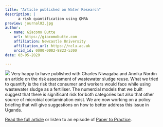 ```yaml
---
title: "Article published on Water Research"
description: |
      a risk quantification using QMRA
preview: journal02.jpg
author:
  - name: Giacomo Butte
    url: https://giacomobutte.com
    affiliation: Newcastle University
    affiliation_url: https://nclu.ac.uk
    orcid_id: 0000-0002-8823-5300
date: 03-05-2020

---
```

![](journal02.jpg)
Very happy to have published with Charles Niwagaba and Annika Nordin an article on the risk assessment of wastewater sludge reuse. What we tried to quantify is the risk that consumer and workers would face while using wastewater sludge as a fertiliser. The numercial models that we built suggest that there is significant risk for both categories but also that other source of microbial contamination exist. We are now working on a policy briefing that will give suggestions on how to better address this issue in Uganda.

[Read the full article](https://pub.epsilon.slu.se/23915/1/butte_g_et_al_210527.pdf) or listen to an episode of [Paper to Practice](https://anchor.fm/paperstopractice/episodes/Episode-2-Microbial-Risk-of-Fecal-Sludge-Use-in-Ugandan-Agriculture-e11mfg1/a-a6p39s2).


